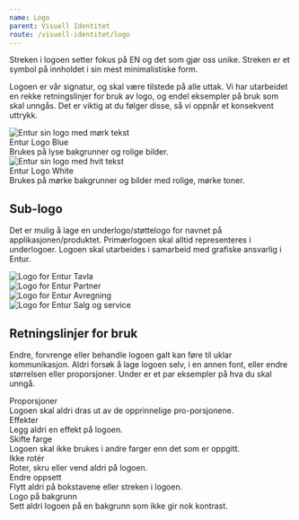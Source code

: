 ```yaml
---
name: Logo
parent: Visuell Identitet
route: /visuell-identitet/logo
---
```






<PageHeader>
  Streken i logoen setter fokus på EN og det som gjør oss unike. Streken er et
  symbol på innholdet i sin mest minimalistiske form.
</PageHeader>

Logoen er vår signatur, og skal være tilstede på alle uttak. Vi har utarbeidet en rekke retningslinjer for bruk av logo, og endel eksempler på bruk som skal unngås. Det er viktig at du følger disse, så vi oppnår et konsekvent uttrykk.

<div className="logo-display-wrapper">
  <div className="logo-display">
    <div className="logo-display-background">
      <img src={positive} alt="Entur sin logo med mørk tekst" />
    </div>
    <div className="logo-display-text">
      <div className="logo-display-text__heading">Entur Logo Blue</div>
      Brukes på lyse bakgrunner og rolige bilder.
    </div>
  </div>
  <div className="logo-display">
    <div className="logo-display-background logo-display-background--dark">
      <img src={negative} alt="Entur sin logo med hvit tekst" />
    </div>
    <div className="logo-display-text">
      <div className="logo-display-text__heading">Entur Logo White</div>
      Brukes på mørke bakgrunner og bilder med rolige, mørke toner.
    </div>
  </div>
</div>

## Sub-logo

Det er mulig å lage en underlogo/støttelogo for navnet på applikasjonen/produktet. Primærlogoen skal alltid representeres i underlogoer. Logoen skal utarbeides i samarbeid med grafiske ansvarlig i Entur.

<img className="entur-sub-logo" alt="Logo for Entur Tavla" src={tavla} />
<br/>
<img className="entur-sub-logo" alt="Logo for Entur Partner" src={partner} />
<br/>
<img
className="entur-sub-logo"
alt="Logo for Entur Avregning"
src={avregning}
/>
<br/>
<img
className="entur-sub-logo"
alt="Logo for Entur Salg og service"
src={salgogservice}
/>

## Retningslinjer for bruk

Endre, forvrenge eller behandle logoen galt kan føre til uklar kommunikasjon.
Aldri forsøk å lage logoen selv, i en annen font, eller endre størrelsen eller proporsjoner.
Under er et par eksempler på hva du skal unngå.

<div className="guidelines-logo-wrapper">
  <div>
    <img className="guidelines-logo__image" src={proporsjoner} alt="" />
    <div classNames="guidelines-logo__heading">Proporsjoner</div>
    Logoen skal aldri dras ut av de opprinnelige pro-porsjonene.
  </div>
  <div>
    <img className="guidelines-logo__image" src={effekter} alt="" />
    <div classNames="guidelines-logo__heading">Effekter</div>
    Legg aldri en effekt på logoen.
  </div>
  <div>
    <img className="guidelines-logo__image" src={farger} alt="" />
    <div classNames="guidelines-logo__heading">Skifte farge</div>
    Logoen skal ikke brukes i andre farger enn det som er oppgitt.
  </div>
  <div>
    <img className="guidelines-logo__image" src={rotering} alt="" />
    <div classNames="guidelines-logo__heading">Ikke rotér</div>
    Roter, skru eller vend aldri på logoen.
  </div>
  <div>
    <img className="guidelines-logo__image" src={oppsett} alt="" />
    <div classNames="guidelines-logo__heading">Endre oppsett</div>
    Flytt aldri på bokstavene eller streken i logoen.
  </div>
  <div>
    <img className="guidelines-logo__image" src={bakgrunn} alt="" />
    <div classNames="guidelines-logo__heading">Logo på bakgrunn</div>
    Sett aldri logoen på en bakgrunn som ikke gir nok kontrast.
  </div>
</div>
